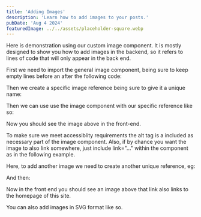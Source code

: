 ```yaml
---
title: 'Adding Images'
description: 'Learn how to add images to your posts.'
pubDate: 'Aug 4 2024'
featuredImage: ../../assets/placeholder-square.webp
---
```


Here is demonstration using our custom image component. It is mostly designed to show you how to add images in the backend, so it refers to lines of code that will only appear in the back end.

First we need to import the general image component, being sure to keep empty lines before an after the following code:


Then we create a specific image reference being sure to give it a unique name:


Then we can use use the image component with our specific reference like so:

<BlogImage path={myFirstImage} alt="Image alt text goes here"/>

Now you should see the image above in the front-end.

To make sure we meet accessiblity requirements the alt tag is a included as necessary part of the image component. Also, if by chance you want the image to also link somewhere, just include link="..." within the component as in the following example.

Here, to add another image we need to create another unique reference, eg:


And then:

<BlogImage path={mySecondImage} alt="Image alt text goes here" link="https://astro-sky.vercel.app/"/>

Now in the front end you should see an image above that link also links to the homepage of this site.

You can also add images in SVG format like so.


<BlogImage path={mySVGImage} alt="Image alt text goes here"/>
